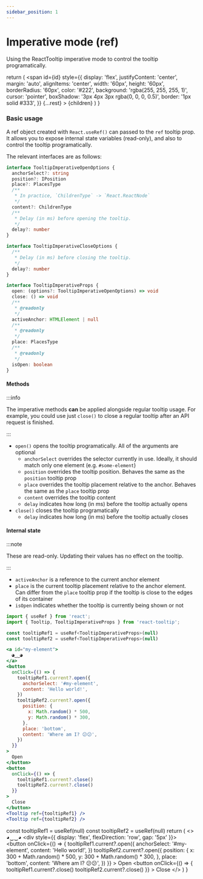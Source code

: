 ```yaml
---
sidebar_position: 1
---
```


# Imperative mode (ref)

Using the ReactTooltip imperative mode to control the tooltip programatically.


  return (
    <span
      id={id}
      style={{
        display: 'flex',
        justifyContent: 'center',
        margin: 'auto',
        alignItems: 'center',
        width: '60px',
        height: '60px',
        borderRadius: '60px',
        color: '#222',
        background: 'rgba(255, 255, 255, 1)',
        cursor: 'pointer',
        boxShadow: '3px 4px 3px rgba(0, 0, 0, 0.5)',
        border: '1px solid #333',
      }}
      {...rest}
    >
      {children}
    </span>
  )
}

### Basic usage

A ref object created with `React.useRef()` can passed to the `ref` tooltip prop.
It allows you to expose internal state variables (read-only), and also to control the tooltip programatically.

The relevant interfaces are as follows:

```ts
interface TooltipImperativeOpenOptions {
  anchorSelect?: string
  position?: IPosition
  place?: PlacesType
  /**
   * In practice, `ChildrenType` -> `React.ReactNode`
   */
  content?: ChildrenType
  /**
   * Delay (in ms) before opening the tooltip.
   */
  delay?: number
}

interface TooltipImperativeCloseOptions {
  /**
   * Delay (in ms) before closing the tooltip.
   */
  delay?: number
}

interface TooltipImperativeProps {
  open: (options?: TooltipImperativeOpenOptions) => void
  close: () => void
  /**
   * @readonly
   */
  activeAnchor: HTMLElement | null
  /**
   * @readonly
   */
  place: PlacesType
  /**
   * @readonly
   */
  isOpen: boolean
}
```

#### Methods

:::info

The imperative methods <b>can</b> be applied alongside regular tooltip usage. For example, you could use just `close()` to close a regular tooltip after an API request is finished.

:::

- `open()` opens the tooltip programatically. All of the arguments are optional
  - `anchorSelect` overrides the selector currently in use. Ideally, it should match only one element (e.g. `#some-element`)
  - `position` overrides the tooltip position. Behaves the same as the `position` tooltip prop
  - `place` overrides the tooltip placement relative to the anchor. Behaves the same as the `place` tooltip prop
  - `content` overrides the tooltip content
  - `delay` indicates how long (in ms) before the tooltip actually opens
- `close()` closes the tooltip programatically
  - `delay` indicates how long (in ms) before the tooltip actually closes

#### Internal state

:::note

These are read-only. Updating their values has no effect on the tooltip.

:::

- `activeAnchor` is a reference to the current anchor element
- `place` is the current tooltip placement relative to the anchor element. Can differ from the `place` tooltip prop if the tooltip is close to the edges of its container
- `isOpen` indicates whether the tooltip is currently being shown or not

```jsx
import { useRef } from 'react';
import { Tooltip, TooltipImperativeProps } from 'react-tooltip';

const tooltipRef1 = useRef<TooltipImperativeProps>(null)
const tooltipRef2 = useRef<TooltipImperativeProps>(null)

<a id="my-element">
  ◕‿‿◕
</a>
<button 
  onClick={() => {
    tooltipRef1.current?.open({
      anchorSelect: '#my-element',
      content: 'Hello world!',
    })
    tooltipRef2.current?.open({
      position: {
        x: Math.random() * 500,
        y: Math.random() * 300,
      },
      place: 'bottom',
      content: 'Where am I? 😕😕',
    })
  }}
>
  Open
</button>
<button 
  onClick={() => {
    tooltipRef1.current?.close()
    tooltipRef2.current?.close()
  }}
>
  Close
</button>
<Tooltip ref={tooltipRef1} />
<Tooltip ref={tooltipRef2} />
```

  const tooltipRef1 = useRef(null)
  const tooltipRef2 = useRef(null)
  return (
    <>
      <TooltipAnchor id="my-element">
        ◕‿‿◕
      </TooltipAnchor>
      <div style={{ display: 'flex', flexDirection: 'row', gap: '5px' }}>
        <button 
          onClick={() => {
            tooltipRef1.current?.open({
              anchorSelect: '#my-element',
              content: 'Hello world!',
            })
            tooltipRef2.current?.open({
              position: {
                x: 300 + Math.random() * 500,
                y: 300 + Math.random() * 300,
              },
              place: 'bottom',
              content: 'Where am I? 😕😕',
            })
          }}
        >
          Open
        </button>
        <button 
          onClick={() => {
            tooltipRef1.current?.close()
            tooltipRef2.current?.close()
          }}
        >
          Close
        </button>
      </div>
      <Tooltip ref={tooltipRef1} />
      <Tooltip ref={tooltipRef2} />
    </>
  )
}

<div style={{ display: 'flex', flexDirection: 'column', gap: '10px', width: 'fit-content', margin: 'auto' }}>
  <ImperativeModeExample />
</div>
